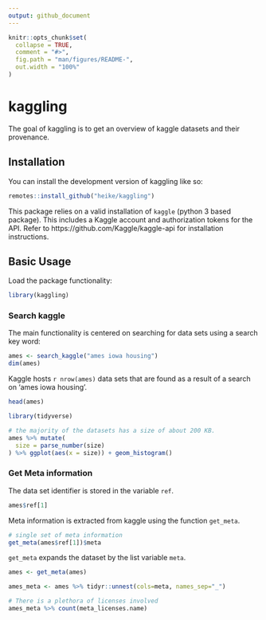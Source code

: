 ```yaml
---
output: github_document
---
```


<!-- README.md is generated from README.Rmd. Please edit that file -->

```r
knitr::opts_chunk$set(
  collapse = TRUE,
  comment = "#>",
  fig.path = "man/figures/README-",
  out.width = "100%"
)
```

# kaggling

<!-- badges: start -->
<!-- badges: end -->

The goal of kaggling is to get an overview of kaggle datasets and their provenance.

## Installation

You can install the development version of kaggling like so:

``` r
remotes::install_github("heike/kaggling")
```

This package relies on a valid installation of `kaggle` (python 3 based package). 
This includes a Kaggle account and authorization tokens for the API. 
Refer to https://github.com/Kaggle/kaggle-api for installation instructions.


## Basic Usage


Load the package functionality:

```r
library(kaggling)
```

### Search kaggle

The main functionality is centered on searching for data sets using a search key word:

```r
ames <- search_kaggle("ames iowa housing")
dim(ames)
```
Kaggle hosts `r nrow(ames)` data sets that are found as a result of a search on 'ames iowa housing'.


```r
head(ames)
```
```r
library(tidyverse)

# the majority of the datasets has a size of about 200 KB. 
ames %>% mutate(
  size = parse_number(size)
) %>% ggplot(aes(x = size)) + geom_histogram()
```


### Get Meta information 

The data set identifier is stored in the variable `ref`. 

```r
ames$ref[1]
```
Meta information is extracted from kaggle using the function `get_meta`.

```r
# single set of meta information
get_meta(ames$ref[1])$meta
```
`get_meta` expands the dataset by the list variable `meta`. 

```r
ames <- get_meta(ames)
```

```r
ames_meta <- ames %>% tidyr::unnest(cols=meta, names_sep="_")

# There is a plethora of licenses involved
ames_meta %>% count(meta_licenses.name)
```

<!--
Unfortunately, neither of these 35 very similar looking data files mention ISU StatCom or Dean De Cock's 2011 paper [Ames, Iowa: Alternative to the Boston Housing Data as an End of Semester Regression Project](https://www.tandfonline.com/doi/epdf/10.1080/10691898.2011.11889627?needAccess=true) in the Journal of Statistics Education.

https://jse.amstat.org/v19n3/decock/AmesHousing.txt
https://jse.amstat.org/v19n3/decock/DataDocumentation.txt

package AmesHousing (with citation of DeCock) by Max Kuhn on CRAN since 2017-09-26 11:46	154K
first Ames Housing data is on kaggle since 2018-01-06; AmesHousing is published with GPL-2

-->

